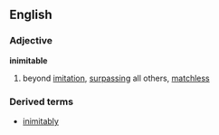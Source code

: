 ==English==
===Adjective===
'''inimitable'''
# beyond [[imitation]], [[surpassing]] all others, [[matchless]]
===Derived terms===
*[[inimitably]]